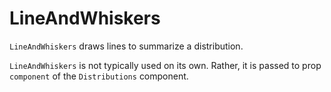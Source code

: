 
# LineAndWhiskers

<Meta title="Addons/Band/Distributions/LineAndWhiskers" />

`LineAndWhiskers` draws lines to summarize a distribution.

<ArgTypes of={LineAndWhiskers} />

`LineAndWhiskers` is not typically used on its own.
Rather, it is passed to prop `component` of the `Distributions` component.

